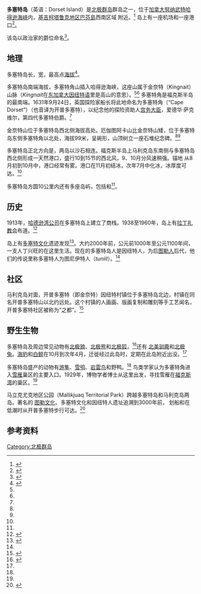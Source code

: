{{Infobox islands
| name = 多塞特岛 Dorset Island
| image name = Cape Dorset Kinngait 1997-05-04.jpg
| image caption = 多塞特岛上的金奈特山和开普多塞特村镇，1997年
| image size =
| locator map = {{Location map|Canada|caption=|float=center|lat_deg=64|lat_min=12|lat_sec=00|lat_dir=N|lon_deg=076|lon_min=31|lon_sec=48|lon_dir=W}}
| map caption = 在加拿大位置
| native name =
| native name link = Inuktitut
| nickname =
| location = [[哈得逊海峡|哈得逊海峡]]
| coordinates = {{coord|64.20|-76.53|display=inline,title|name=Dorset Island}}
| archipelago = [[北极群岛|北极群岛]]
| total islands =
| major islands =
| area km2 = 143.48
| highest mount = 金奈特山
| elevation m= 208
| country = [[加拿大|加拿大]]
| country admin divisions title = [[加拿大行政区划|领土]]
| country admin divisions = {{flag|努纳武特}}
| country admin divisions title 1 = [[努纳武特行政区划|地区]]
| country admin divisions 1 = [[基吉柯塔鲁克地区|基吉柯塔鲁克地区]]
| country admin divisions title 2 =
| country admin divisions 2 =
| country largest city =
| country largest city population =
| country leader title =
| country leader name =
| population = 1,363
| population as of = [[加拿大2011年人口普查|加拿大2011年人口普查]]
| density km2 =
| ethnic groups = [[因纽特人|因纽特人]]
| additional info =
}}
'''多塞特岛'''（英语：Dorset Island）是[[北极群岛|北极群岛]]群岛之一，位于[[加拿大|加拿大]][[努纳武特|努纳武特]][[哈得逊海峡|哈得逊海峡]]内，[[基吉柯塔鲁克地区|基吉柯塔鲁克地区]][[巴芬島|巴芬島]]西南区域 {{link-en|福克斯半岛|Foxe Peninsula}}附近。<ref name="qia">{{cite web |url=http://www.qia.ca/i18n/english/communities/cape_dorset.shtm |title=CAPE DORSET: Kingnait |work=Qikiqtani Inuit Association |publisher=qia.ca |accessdate=2009-02-16 |deadurl=yes |archiveurl=https://web.archive.org/web/20100106052620/http://www.qia.ca/i18n/english/communities/cape_dorset.shtm |archivedate=2010-01-06 }}</ref> 岛上有一座机场和一座港口<ref name="travelingluck">{{cite web|url=http://travelingluck.com/North+America/Canada/Nunavut/_5941903_Dorset+Island.html#local_map|title=Dorset Island|publisher=travelingluck.com|accessdate=2009-02-16|archive-date=2012-03-14|archive-url=https://web.archive.org/web/20120314115352/http://travelingluck.com/North+America/Canada/Nunavut/_5941903_Dorset+Island.html#local_map|dead-url=no}}</ref>。

该岛以政治家{{link-en|爱德华·萨克维尔，第四代多塞特伯爵|Edward Sackville, 4th Earl of Dorset}}的爵位命名<ref name="Room">{{cite book|last=Room|first=Adrian|title=Dictionary of World Place Names Derived from British Names|publisher=Taylor & Francis|year=1989|pages=46|isbn=0-415-02811-6|url=http://books.google.com/books?id=7JEOAAAAQAAJ&pg=PA46&lpg=PA46&dq=Edward+Sackville+luke+foxe&source=web&ots=v5cpmLh4mH&sig=qzrRYBUvVbS4p8Cdx991tCB5uNY&hl=en&ei=XsqZSbSFD5m0sQPAhbyEAQ&sa=X&oi=book_result&resnum=2&ct=result|access-date=2014-06-15|archive-date=2014-07-25|archive-url=https://web.archive.org/web/20140725193400/http://books.google.com/books?id=7JEOAAAAQAAJ&pg=PA46&lpg=PA46&dq=Edward+Sackville+luke+foxe&source=web&ots=v5cpmLh4mH&sig=qzrRYBUvVbS4p8Cdx991tCB5uNY&hl=en&ei=XsqZSbSFD5m0sQPAhbyEAQ&sa=X&oi=book_result&resnum=2&ct=result|dead-url=no}}</ref>。

==地理==
多塞特岛长{{convert|4|mi|abbr=on}}，宽{{convert|2|mi|abbr=on}}，最高点[[海拔|海拔]]{{convert|220|m|abbr=on}}<ref name="mil">{{cite web |url=http://pollux.nss.nima.mil/NAV_PUBS/SD/Pub146/146sec13.pdf |title=Sector13.HudsonStrait |work=National Geospatial Intelligence Agency |publisher=pollux.nss.nima.mil |pages=14–15 |accessdate=2009-02-16 |deadurl=yes |archiveurl=https://web.archive.org/web/20041024235001/http://pollux.nss.nima.mil/NAV_PUBS/SD/Pub146/146sec13.pdf |archivedate=2004-10-24 }}</ref>。

多塞特岛南端海拔{{convert|243|m|abbr=on}}，多塞特角山插入哈得逊海峡，这座山属于金奈特（Kingnait）山脉（''Kingnait''在[[东加拿大因纽特语|东加拿大因纽特语]]里是高山的意思）。<ref name="qia" /><ref name="mil" /> 多塞特角是福克斯半岛的最南端。1631年9月24日，英国探险家{{link-en|卢克·福克斯|Luke Foxe}}船长将此地命名为多塞特角（“Cape Dorset”）（也音译为开普多塞特），以纪念他的探险资助人[[宫务大臣|宫务大臣]]，爱德华·萨克维尔，第四代多塞特伯爵。<ref name="Room" />

金奈特山位于多塞特岛西北侧海拔{{convert|208|m|abbr=on}}高处。厄伽图阿卡山比金奈特山矮，位于多塞特岛东侧多塞特角以北{{convert|0.7|mi|abbr=on}}处，海拔99米，呈碗形，山顶树立一座石堆纪念碑。<ref name="travelingluck" /><ref name="mil" />

多塞特岛正北方向是{{link-en|马利克岛|Mallik Island}}，两岛以沙石相连。福克斯半岛上马利克岛东南侧与多塞特岛西北侧形成一天然港口，盛行10到15节的西北风，9、10月分风速稍强。锚地 <!--The anchorage may have heavy swell conditions --> 从8月初到10月中，港口经常有雾。港口在11月初结冰，次年7月中化冰，冰厚度可达{{convert|1.2|m|abbr=on}}。<ref name="mil" />

多塞特岛方圆10公里内还有多座岛屿，包括{{link-en|奥科里岛|Okolli Island}}和{{link-en|萨克基亚克岛|Sakkiak Island}}<ref name="travelingluck" />。

==历史==
1913年，[[哈德逊湾公司|哈德逊湾公司]]在多塞特岛上建立了商栈。1938至1960年，岛上有[[拉丁礼教会|拉丁礼教会]]布道。<ref name="gov">{{cite web|url=http://www.gov.nu.ca/wpc/capedorset.html|title=CAPE DORSET|publisher=gov.nu.ca|accessdate=2009-02-16|deadurl=yes|archiveurl=https://web.archive.org/web/20081225013130/http://www.gov.nu.ca/wpc/capedorset.html|archivedate=2008-12-25}}</ref>

岛上有[[多塞特文化|多塞特文化]]遗迹发现<ref name="usask">{{cite web|url=http://scaa.usask.ca/gallery/northern/content?pg=ex13-2|title=Cape Dorset (Kingnait) – ‘mountains’|publisher=usask.ca|accessdate=2009-02-16|archive-date=2007-07-14|archive-url=https://web.archive.org/web/20070714155611/http://scaa.usask.ca/gallery/northern/content?pg=ex13-2|dead-url=no}}</ref>。大约2000年前，公元前1000年至公元1100年间，一支人丁兴旺的{{link-en|古爱斯基摩人|Paleo-Eskimo}}在这里生活。现在的多塞特岛人是因纽特人，为后[[图勒人|图勒人]]后代，他们的传说里称多塞特人为图尼伊特人（''tuniit''）。<ref name="qia" />

==社区==
马利克岛对面，开普多塞特（即金奈特）因纽特村镇位于多塞特岛北边，村镇在同名开普多塞特山以北约{{convert|7.2|mi|abbr=on}}远处。这个村镇的人画画、版画复制和雕刻等手工艺闻名，开普多塞特社区被称为“{{link-en|因纽特艺术|Inuit art}}之都”。<ref name="News">{{cite news|url=http://mailhub.edu.nu.ca/~pitseolak/cape_dorset_news.htm|title=Cape Dorset News|publisher=edu.nu.ca|accessdate=2009-02-16|deadurl=yes|archiveurl=https://web.archive.org/web/20110706191300/http://mailhub.edu.nu.ca/~pitseolak/cape_dorset_news.htm|archivedate=2011-07-06}}</ref>

==野生生物==
多塞特岛及周边常见动物有[[北极狼|北极狼]]、[[北极熊|北极熊]]和[[北极狐|北极狐]]，<ref name="edu">{{cite web|url=http://mailhub.edu.nu.ca/~pitseolak/cape_dorset_news.htm|title=WILDLIFE SIGHTINGS IN TOWN|publisher=edu.nu.ca|accessdate=2009-02-16|deadurl=yes|archiveurl=https://web.archive.org/web/20110706191300/http://mailhub.edu.nu.ca/~pitseolak/cape_dorset_news.htm|archivedate=2011-07-06}}</ref>还有 [[北美驯鹿|北美驯鹿]]和[[北极兔|北极兔]]。[[海豹|海豹]]和[[白鲸|白鲸]]在10月到次年4月，迁徙经过此岛时，定期在此岛附近出没。<ref name="gov" />

多塞特岛盛产的动物有[[游隼|游隼]]、[[雪鸮|雪鸮]]、[[岩雷鸟|岩雷鸟]]和野鸭。<ref name="gov" /> 鸟类学家认为多塞特角进入[[雪雁|雪雁]]巢区的主要入口。1929年，博物学者{{link-en|约瑟夫·杜威·索珀|J. Dewey Soper}}博士从这里出发，寻找雪雁在[[福克斯湾|福克斯湾]]的巢区。<ref name="qia" />

马立克尤克地区公园（Mallikjuaq Territorial Park）跨越多塞特岛和马利克岛两岛。著名的 [[图勒人|图勒文化]]、多塞特文化和因纽特人遗址追溯到3000年前， 划船和在低潮时从开普多塞特步行可达。<ref name="nunavutparks">{{cite web |url=http://www.nunavutparks.com/english/parks-special-places/mallikjuaq-territorial-park/features.html |title=Features |publisher=nunavutparks.com |deadurl=yes |archiveurl=https://web.archive.org/web/20110714213345/http://www.nunavutparks.com/english/parks-special-places/mallikjuaq-territorial-park/features.html |archivedate=2011-07-14 |access-date=2014-06-15 }}</ref>

==参考资料==
{{Reflist}}

[[Category:北极群岛|Category:北极群岛]]